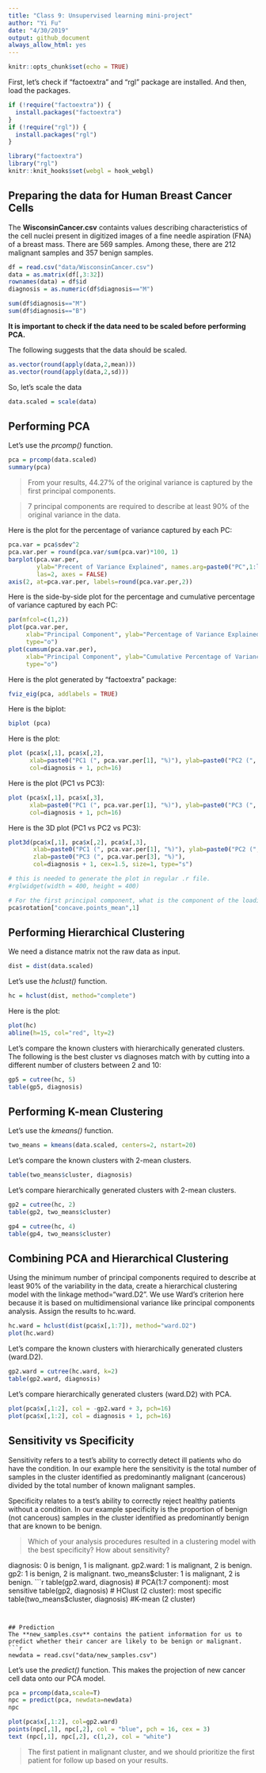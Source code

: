 ```yaml
---
title: "Class 9: Unsupervised learning mini-project"
author: "Yi Fu"
date: "4/30/2019"
output: github_document
always_allow_html: yes
---
```


```r
knitr::opts_chunk$set(echo = TRUE)
```

First, let's check if "factoextra" and "rgl" package are installed. And then, load the packages.
```r
if (!require("factoextra")) {
  install.packages("factoextra")
}
if (!require("rgl")) {
  install.packages("rgl")
}
```

```r
library("factoextra")
library("rgl")
knitr::knit_hooks$set(webgl = hook_webgl)
```

## Preparing the data for Human Breast Cancer Cells

The **WisconsinCancer.csv** containts values describing characteristics of the cell nuclei present in digitized images of a fine needle aspiration (FNA) of a breast mass. There are 569 samples. Among these, there are 212 malignant samples and 357 benign samples.
```r
df = read.csv("data/WisconsinCancer.csv")
data = as.matrix(df[,3:32])
rownames(data) = df$id
diagnosis = as.numeric(df$diagnosis=="M")
```

```r
sum(df$diagnosis=="M")
sum(df$diagnosis=="B")
```

**It is important to check if the data need to be scaled before performing PCA. **

The following suggests that the data should be scaled.
```r
as.vector(round(apply(data,2,mean)))
as.vector(round(apply(data,2,sd)))
```

So, let's scale the data
```r
data.scaled = scale(data)
```

## Performing PCA
Let's use the *prcomp()* function.
```r
pca = prcomp(data.scaled)
summary(pca)
```

> From your results, 44.27% of the original variance is captured by the first principal components.

> 7 principal components are required to describe at least 90% of the original variance in the data.

Here is the plot for the percentage of variance captured by each PC:
```r
pca.var = pca$sdev^2
pca.var.per = round(pca.var/sum(pca.var)*100, 1)
barplot(pca.var.per, 
        ylab="Precent of Variance Explained", names.arg=paste0("PC",1:length(pca.var.per)),
        las=2, axes = FALSE)
axis(2, at=pca.var.per, labels=round(pca.var.per,2))
```

Here is the side-by-side plot for the percentage and cumulative percentage of variance captured by each PC:
```r
par(mfcol=c(1,2))
plot(pca.var.per,
     xlab="Principal Component", ylab="Percentage of Variance Explained (%)", ylim=c(0, 100), 
     type="o")
plot(cumsum(pca.var.per), 
     xlab="Principal Component", ylab="Cumulative Percentage of Variance Explained (%)", ylim=c(0, 100), 
     type="o")
```

Here is the plot generated by "factoextra" package:
```r
fviz_eig(pca, addlabels = TRUE)
```

Here is the biplot:
```r
biplot (pca)
```

Here is the plot:
```r
plot (pca$x[,1], pca$x[,2],
      xlab=paste0("PC1 (", pca.var.per[1], "%)"), ylab=paste0("PC2 (", pca.var.per[2], "%)"),
      col=diagnosis + 1, pch=16)
```

Here is the plot (PC1 vs PC3):
```r
plot (pca$x[,1], pca$x[,3],
      xlab=paste0("PC1 (", pca.var.per[1], "%)"), ylab=paste0("PC3 (", pca.var.per[3], "%)"),
      col=diagnosis + 1, pch=16)
```

Here is the 3D plot (PC1 vs PC2 vs PC3):
```r
plot3d(pca$x[,1], pca$x[,2], pca$x[,3],
       xlab=paste0("PC1 (", pca.var.per[1], "%)"), ylab=paste0("PC2 (", pca.var.per[2], "%)"), 
       zlab=paste0("PC3 (", pca.var.per[3], "%)"), 
       col=diagnosis + 1, cex=1.5, size=1, type="s")

# this is needed to generate the plot in regular .r file.
#rglwidget(width = 400, height = 400)
```

```r
# For the first principal component, what is the component of the loading vector for the feature concave.points_mean?
pca$rotation["concave.points_mean",1]
```

## Performing Hierarchical Clustering

We need a distance matrix not the raw data as input.
```r
dist = dist(data.scaled)
```

Let's use the *hclust()* function.
```r
hc = hclust(dist, method="complete")
```

Here is the plot:
```r
plot(hc)
abline(h=15, col="red", lty=2)
```

Let's compare the known clusters with hierarchically generated clusters. The following is the best cluster vs diagnoses match with by cutting into a different number of clusters between 2 and 10:
```r
gp5 = cutree(hc, 5)
table(gp5, diagnosis)
```

## Performing K-mean Clustering

Let's use the *kmeans()* function.
```r
two_means = kmeans(data.scaled, centers=2, nstart=20)
```

Let's compare the known clusters with 2-mean clusters.
```r
table(two_means$cluster, diagnosis)
```

Let's compare hierarchically generated clusters with 2-mean clusters.
```r
gp2 = cutree(hc, 2)
table(gp2, two_means$cluster)

gp4 = cutree(hc, 4)
table(gp4, two_means$cluster)
```

## Combining PCA and Hierarchical Clustering
Using the minimum number of principal components required to describe at least 90% of the variability in the data, create a hierarchical clustering model with the linkage method="ward.D2". We use Ward’s criterion here because it is based on multidimensional variance like principal components analysis. Assign the results to hc.ward.
```r
hc.ward = hclust(dist(pca$x[,1:7]), method="ward.D2")
plot(hc.ward)
```

Let's compare the known clusters with hierarchically generated clusters (ward.D2).
```r
gp2.ward = cutree(hc.ward, k=2)
table(gp2.ward, diagnosis)
```

Let's compare hierarchically generated clusters (ward.D2) with PCA.
```r
plot(pca$x[,1:2], col = -gp2.ward + 3, pch=16)
plot(pca$x[,1:2], col = diagnosis + 1, pch=16)
```

## Sensitivity vs Specificity
Sensitivity refers to a test’s ability to correctly detect ill patients who do have the condition. In our example here the sensitivity is the total number of samples in the cluster identified as predominantly malignant (cancerous) divided by the total number of known malignant samples.

Specificity relates to a test’s ability to correctly reject healthy patients without a condition. In our example specificity is the proportion of benign (not cancerous) samples in the cluster identified as predominantly benign that are known to be benign.

> Which of your analysis procedures resulted in a clustering model with the best specificity? How about sensitivity?

diagnosis: 0 is benign, 1 is malignant.
gp2.ward: 1 is malignant, 2 is benign.
gp2: 1 is benign, 2 is malignant.
two_means$cluster: 1 is malignant, 2 is benign.
```r
table(gp2.ward, diagnosis) # PCA(1:7 component): most sensitive
table(gp2, diagnosis) # HClust (2 cluster): most specific
table(two_means$cluster, diagnosis) #K-mean (2 cluster)
```


## Prediction
The **new_samples.csv** contains the patient information for us to predict whether their cancer are likely to be benign or malignant.
```r
newdata = read.csv("data/new_samples.csv")
```

Let's use the *predict()* function. This makes the projection of new cancer cell data onto our PCA model.
```r
pca = prcomp(data,scale=T)
npc = predict(pca, newdata=newdata)
npc
```

```r
plot(pca$x[,1:2], col=gp2.ward)
points(npc[,1], npc[,2], col = "blue", pch = 16, cex = 3)
text (npc[,1], npc[,2], c(1,2), col = "white")
```

> The first patient in malignant cluster, and we should prioritize the first patient for follow up based on your results.

